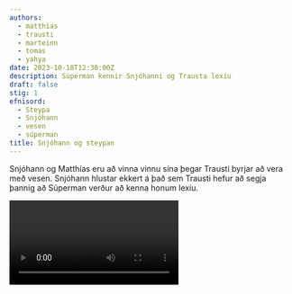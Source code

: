 ```yaml
---
authors:
  - matthias
  - trausti
  - marteinn
  - tomas
  - yahya
date: 2023-10-18T12:30:00Z
description: Súperman kennir Snjóhanni og Trausta lexíu
draft: false
stig: 1
efnisord:
  - Steypa
  - Snjóhann
  - vesen
  - súperman
title: Snjóhann og steypan
---
```


Snjóhann og Matthías eru að vinna vinnu sína
þegar Trausti byrjar að vera með vesen.
Snjóhann hlustar ekkert á það sem Trausti hefur að segja
þannig að Súperman verður að kenna honum lexíu.

<Video id="BBep54tkaa0" myndatextar />
